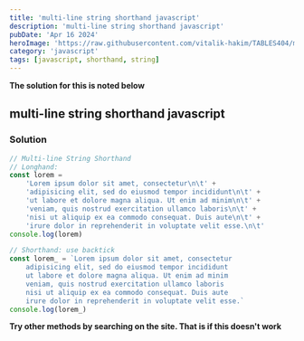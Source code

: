 ```yaml
---
title: 'multi-line string shorthand javascript'
description: 'multi-line string shorthand javascript'
pubDate: 'Apr 16 2024'
heroImage: 'https://raw.githubusercontent.com/vitalik-hakim/TABLES404/main/error_b/JavaScript.png'
category: 'javascript'
tags: [javascript, shorthand, string]
---
```


**The solution for this is noted below**

## multi-line string shorthand javascript

### Solution

```javascript
// Multi-line String Shorthand
// Longhand:
const lorem =
	'Lorem ipsum dolor sit amet, consectetur\n\t' +
	'adipisicing elit, sed do eiusmod tempor incididunt\n\t' +
	'ut labore et dolore magna aliqua. Ut enim ad minim\n\t' +
	'veniam, quis nostrud exercitation ullamco laboris\n\t' +
	'nisi ut aliquip ex ea commodo consequat. Duis aute\n\t' +
	'irure dolor in reprehenderit in voluptate velit esse.\n\t'
console.log(lorem)

// Shorthand: use backtick
const lorem_ = `Lorem ipsum dolor sit amet, consectetur
    adipisicing elit, sed do eiusmod tempor incididunt
    ut labore et dolore magna aliqua. Ut enim ad minim
    veniam, quis nostrud exercitation ullamco laboris
    nisi ut aliquip ex ea commodo consequat. Duis aute
    irure dolor in reprehenderit in voluptate velit esse.`
console.log(lorem_)
```

**Try other methods by searching on the site. That is if this doesn't work**
